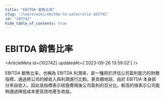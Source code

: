```yaml
---
title: "EBITDA 銷售比率"
slug: "/learn/wiki/ebitda-to-salesratio-102742"
id: "102742"
hide_table_of_contents: true
---
```



# EBITDA 銷售比率

<ArticleMeta id={102742} updatedAt={'2023-09-26 13:59:02'} />
<div className='border-solid border-b border-t-0 my-4 border-[var(--ifm-color-gray-300)]' />

EBITDA 銷售比率，也稱為 EBITDA 利潤率，是一種用於評估公司盈利能力的財務指標，通過將公司的總收入與利潤進行比較。更具體地説，由於 EBITDA 本身部分來自收入，因此該指標表示經營費用後公司盈利的百分比。較高的值表示公司能夠通過降低成本更高效地產生收益。
